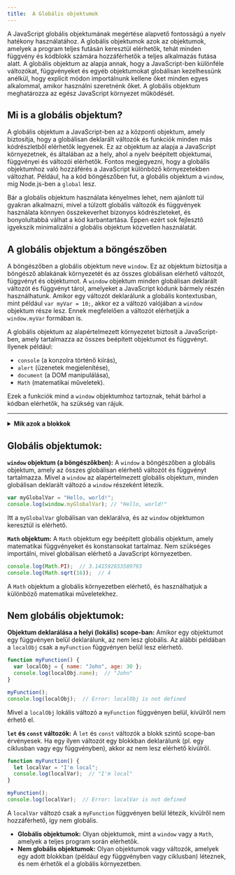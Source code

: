 ```yaml
---
title:  A Globális objektumok
---
```



A JavaScript globális objektumának megértése alapvető fontosságú a nyelv hatékony használatához. A globális objektumok azok az objektumok, amelyek a program teljes futásán keresztül elérhetők, tehát minden függvény és kódblokk számára hozzáférhetők a teljes alkalmazás futása alatt. A globális objektum az alapja annak, hogy a JavaScript-ben különféle változókat, függvényeket és egyéb objektumokat globálisan kezelhessünk anélkül, hogy explicit módon importálnunk kellene őket minden egyes alkalommal, amikor használni szeretnénk őket. A globális objektum meghatározza az egész JavaScript környezet működését.

## Mi is a globális objektum?

A globális objektum a JavaScript-ben az a központi objektum, amely biztosítja, hogy a globálisan deklarált változók és funkciók minden más kódrészletből elérhetők legyenek. Ez az objektum az alapja a JavaScript környezetnek, és általában az a hely, ahol a nyelv beépített objektumai, függvényei és változói elérhetők. Fontos megjegyezni, hogy a globális objektumhoz való hozzáférés a JavaScript különböző környezetekben változhat. Például, ha a kód böngészőben fut, a globális objektum a `window`, míg Node.js-ben a `global` lesz.

Bár a globális objektum használata kényelmes lehet, nem ajánlott túl gyakran alkalmazni, mivel a túlzott globális változók és függvények használata könnyen összekeverhet bizonyos kódrészleteket, és bonyolultabbá válhat a kód karbantartása. Éppen ezért sok fejlesztő igyekszik minimalizálni a globális objektum közvetlen használatát.

## A globális objektum a böngészőben

A böngészőben a globális objektum neve `window`. Ez az objektum biztosítja a böngésző ablakának környezetét és az összes globálisan elérhető változót, függvényt és objektumot. A `window` objektum minden globálisan deklarált változót és függvényt tárol, amelyeket a JavaScript kódunk bármely részén használhatunk. Amikor egy változót deklarálunk a globális kontextusban, mint például `var myVar = 10;`, akkor ez a változó valójában a `window` objektum része lesz. Ennek megfelelően a változót elérhetjük a `window.myVar` formában is.

A globális objektum az alapértelmezett környezetet biztosít a JavaScript-ben, amely tartalmazza az összes beépített objektumot és függvényt. Ilyenek például:
- `console` (a konzolra történő kiírás),
- `alert` (üzenetek megjelenítése),
- `document` (a DOM manipulálása),
- `Math` (matematikai műveletek).

Ezek a funkciók mind a `window` objektumhoz tartoznak, tehát bárhol a kódban elérhetők, ha szükség van rájuk.

---
<details className="dropdown-task">

  <summary>
  <strong>Mik azok a blokkok</strong>
  
  
  </summary>


A **blokk** a JavaScript-ben egy kódblokk, amelyet általában kapcsos zárójelek (`{}`) határolnak. A blokk lehet egy függvény, ciklus, feltételes szerkezet vagy bármi más, ami kódot tartalmaz, és amelyet egy logikai egységként kezelünk.

#### A blokk szerepe:

A blokk lehetővé teszi, hogy egy adott kódrészletet egy egységként kezeljünk, így azt különválaszthatjuk a többi kódtól. Minden, ami a blokk belsejében található, annak a blokkhoz tartozik, és annak a blokk hatókörében (scope) él.

#### Példák a blokkra:

**Függvény blokk:**
   A függvényekben a kód a függvény törzsébe van csomagolva, ami egy blokkot alkot.

   ```javascript
   function greet() {
     let message = "Hello, World!";
     console.log(message);
   }
   greet(); // "Hello, World!"
   ```

   Itt a `greet` függvény egy blokkot képez, amely a kapcsos zárójelek `{}` között található.

**Feltételes blokk (if statement):**
   A `if` szerkezetben a kód, amelyet végre akarunk hajtani, egy blokkba van csomagolva.

   ```javascript
   let number = 10;

   if (number > 5) {
     console.log("Number is greater than 5");
   }
   ```

   Itt az `if` blokk tartalmazza a kódot, amely akkor fut le, ha a feltétel igaz.

**Ciklus blokk:**
   A ciklusokban is blokkokat találunk, például a `for`, `while` vagy `do-while` ciklusoknál.

   ```javascript
   for (let i = 0; i < 3; i++) {
     console.log(i);
   }
   ```

   A `for` ciklus egy blokkot tartalmaz, amely a kapcsos zárójelek között van, és minden iteráció során végrehajtódik.

#### A blokk és a változók hatóköre (scope):

A blokk határozza meg a változók láthatóságát. Ha egy változót egy blokkban deklarálunk (például `let` vagy `const` kulcsszóval), az a változó csak a blokkban lesz elérhető. Azon kívül nem férhetünk hozzá.

Például:

```javascript
function test() {
  let insideBlock = "I'm inside the block";
  if (true) {
    let insideIf = "I'm inside the if statement";
    console.log(insideBlock);  // "I'm inside the block"
    console.log(insideIf);     // "I'm inside the if statement"
  }
  console.log(insideIf);       // Error: insideIf is not defined
}

test();
```

Ebben a példában:
- Az `insideBlock` változó a `test` függvény blokkja előtt lett deklarálva, így elérhető az egész függvényen belül.
- Az `insideIf` változó csak az `if` blokkban elérhető, így a függvényen kívül nem férhetünk hozzá, és hibát kapunk.

A blokk egy kódblokk, amely kapcsos zárójelek (`{}`) közé van írva. A blokk határozza meg a változók és egyéb kódok elérhetőségét, és kulcsszerepe van a program logikai felépítésében és a változók láthatóságának kezelésében.

</details>


## Globális objektumok:

**`window` objektum (a böngészőkben):**
   A `window` a böngészőben a globális objektum, amely az összes globálisan elérhető változót és függvényt tartalmazza. Mivel a `window` az alapértelmezett globális objektum, minden globálisan deklarált változó a `window` részeként létezik.

   ```javascript
   var myGlobalVar = "Hello, world!";
   console.log(window.myGlobalVar); // "Hello, world!"
   ```

   Itt a `myGlobalVar` globálisan van deklarálva, és az `window` objektumon keresztül is elérhető.

**`Math` objektum:**
   A `Math` objektum egy beépített globális objektum, amely matematikai függvényeket és konstansokat tartalmaz. Nem szükséges importálni, mivel globálisan elérhető a JavaScript környezetben.

   ```javascript
   console.log(Math.PI);  // 3.141592653589793
   console.log(Math.sqrt(16));  // 4
   ```

   A `Math` objektum a globális környezetben elérhető, és használhatjuk a különböző matematikai műveletekhez.

## Nem globális objektumok:

**Objektum deklarálása a helyi (lokális) scope-ban:**
   Amikor egy objektumot egy függvényen belül deklarálunk, az nem lesz globális. Az alábbi példában a `localObj` csak a `myFunction` függvényen belül lesz elérhető.

   ```javascript
   function myFunction() {
     var localObj = { name: "John", age: 30 };
     console.log(localObj.name);  // "John"
   }

   myFunction();
   console.log(localObj);  // Error: localObj is not defined
   ```

   Mivel a `localObj` lokális változó a `myFunction` függvényen belül, kívülről nem érhető el.

**`let` és `const` változók:**
   A `let` és `const` változók a blokk szintű scope-ban érvényesek. Ha egy ilyen változót egy blokkban deklarálunk (pl. egy ciklusban vagy egy függvényben), akkor az nem lesz elérhető kívülről.

   ```javascript
   function myFunction() {
     let localVar = "I'm local";
     console.log(localVar);  // "I'm local"
   }

   myFunction();
   console.log(localVar);  // Error: localVar is not defined
   ```

   A `localVar` változó csak a `myFunction` függvényen belül létezik, kívülről nem hozzáférhető, így nem globális.


- **Globális objektumok:** Olyan objektumok, mint a `window` vagy a `Math`, amelyek a teljes program során elérhetők.
- **Nem globális objektumok:** Olyan objektumok vagy változók, amelyek egy adott blokkban (például egy függvényben vagy ciklusban) léteznek, és nem érhetők el a globális környezetben.







